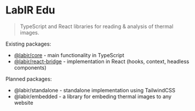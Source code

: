 
# LabIR Edu

> TypeScript and React libraries for reading & analysis of thermal images.

Existing packages:

- [@labir/core](/core) - main functionality in TypeScript
- [@labir/react-bridge](/react-bridge) - implementation in React (hooks, context, headless components)

Planned packages:

- @labir/standalone - standalone implementation using TailwindCSS
- @labir/embedded - a library for embeding thermal images to any website


<Intro />
 


